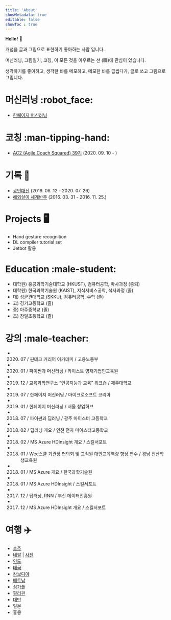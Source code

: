 ```yaml
---
title: 'About'
showMetadata: true
editable: false
showToc : true
---
```


**Hello!** :wave:

개념을 글과 그림으로 표현하기 좋아하는 사람 입니다.

머신러닝, 그림일기, 코칭, 이 모든 것을 아우르는 선 (禪)에 관심이 있습니다.

생각하기를 좋아하고, 생각한 바를 메모하고, 메모한 바를 곱씹다가, 글로 쓰고 그림으로 그립니다.


# 머신러닝 :robot_face:
- [한페이지 머신러닝](https://opentutorials.org/module/3653)

# 코칭 :man-tipping-hand:
- [AC2 (Agile Coach Squared) 39기](http://www.ac2.kr/) (2020. 09. 10 - )

# 기록 :book:
- [광인대전](https://learningengineer.tistory.com/61?category=798077) (2019. 06. 12 - 2020. 07. 26)
- [해외살이 세계반주](https://blog.naver.com/laftworld/220739342688)  (2016. 03. 31 - 2016. 11. 25.)

# Projects :desktop_computer:
- Hand gesture recognition
- DL compiler tutorial set
- Jetbot 활용

# Education :male-student:
- 대학원) 홍콩과학기술대학교 (HKUST), 컴퓨터공학, 박사과정 (중퇴)
- 대학원) 한국과학기술원 (KAIST), 지식서비스공학, 석사과정 (졸)
- 대) 성균관대학교 (SKKU), 컴퓨터공학, 수학 (졸)
- 고) 경기고등학교 (졸)
- 중) 아주중학교 (졸)
- 초) 잠일초등학교 (졸)

# 강의 :male-teacher:
- 2020. 07 / 핀테크 커리어 아카데미 / 고용노동부
- 2020. 01 / 파이썬과 머신러닝 / 카이스트 영재기업인교육원
- 2019. 12 / 교육과학연구소 “인공지능과 교육” 워크숍 / 제주대학교
- 2019. 07 / 한페이지 머신러닝 / 마이크로소프트 코리아
- 2019. 01 / 한페이지 머신러닝 / 서울 창업허브
- 2018. 07 / 파이썬과 딥러닝 / 광주 마이스터 고등학교
- 2018. 02 / 딥러닝 개요 / 인천 전자 마이스터고등학교
- 2018. 02 / MS Azure HDInsight 개요 / 스킬서포트
- 2018. 01 / Wee스쿨 기관장 협의회 및 교직원 대안교육역량 향상 연수 / 경남 진산학생교육원
- 2018. 01 / MS Azure 개요 / 한국과학기술원
- 2018. 01 / MS Azure HDInsight / 스킬서포트
- 2017. 12 / 딥러닝, RNN / 부산 데이터진흥원
- 2017. 12 / MS Azure HDInsight 개요 / 스킬서포트

# 여행 :airplane:
- [호주](https://blog.naver.com/laftworld/220670066050)
- [네팔](https://blog.naver.com/laftworld/220796948040) | [사진](https://photos.app.goo.gl/LYc2sFeyxg1xgg2P9)
- [인도](https://blog.naver.com/laftworld/220815972684)
- [태국](https://blog.naver.com/laftworld/220829107700)
- [캄보디아](https://blog.naver.com/laftworld/220829107700)
- [베트남](https://blog.naver.com/laftworld/220853805548)
- [싱가폴](https://blog.naver.com/laftworld/220864126621)
- [필리핀](https://blog.naver.com/laftworld/220867895410)
- [대만](https://blog.naver.com/laftworld/220869157008)
- 일본
- 홍콩

[//]: # "Comment Ready to learn more? https://giphy.com/gifs/paulmccartney-dance-l3q2yHZbc8NDfGRBS "
